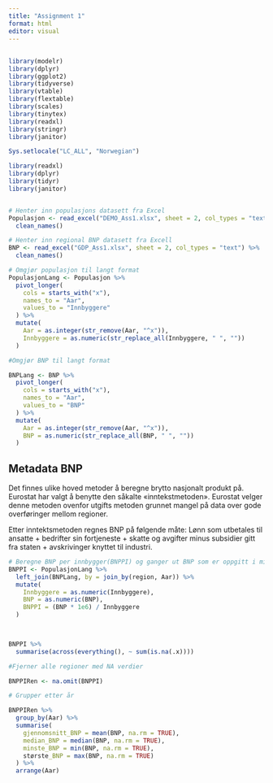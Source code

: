 ```yaml
---
title: "Assignment 1"
format: html
editor: visual
---
```


## 

```r
library(modelr)
library(dplyr)
library(ggplot2)
library(tidyverse)
library(vtable)
library(flextable)
library(scales)
library(tinytex)
library(readxl)
library(stringr)
library(janitor)
```

```r
Sys.setlocale("LC_ALL", "Norwegian")
```

```r
library(readxl)
library(dplyr)
library(tidyr)
library(janitor)


# Henter inn populasjons datasett fra Excel
Populasjon <- read_excel("DEMO_Ass1.xlsx", sheet = 2, col_types = "text") %>%
  clean_names()

# Henter inn regional BNP datasett fra Excell 
BNP <- read_excel("GDP_Ass1.xlsx", sheet = 2, col_types = "text") %>%
  clean_names()


```

```r

# Omgjør populasjon til langt format 
PopulasjonLang <- Populasjon %>%
  pivot_longer(
    cols = starts_with("x"),
    names_to = "Aar",
    values_to = "Innbyggere"
  ) %>%
  mutate(
    Aar = as.integer(str_remove(Aar, "^x")),
    Innbyggere = as.numeric(str_replace_all(Innbyggere, " ", ""))
  )


```

```r

#Omgjør BNP til langt format

BNPLang <- BNP %>%
  pivot_longer(
    cols = starts_with("x"),
    names_to = "Aar",
    values_to = "BNP"
  ) %>%
  mutate(
    Aar = as.integer(str_remove(Aar, "^x")),
    BNP = as.numeric(str_replace_all(BNP, " ", ""))
  )
```

## Metadata BNP

Det finnes ulike hoved metoder å beregne brytto nasjonalt produkt på.
Eurostat har valgt å benytte den såkalte «inntekstmetoden».
Eurostat velger denne metoden ovenfor utgifts metoden grunnet mangel på data over gode overføringer mellom regioner.

Etter inntektsmetoden regnes BNP på følgende måte: Lønn som utbetales til ansatte + bedrifter sin fortjeneste + skatte og avgifter minus subsidier gitt fra staten + avskrivinger knyttet til industri.

```r
# Beregne BNP per innbygger(BNPPI) og ganger ut BNP som er oppgitt i millioner
BNPPI <- PopulasjonLang %>%
  left_join(BNPLang, by = join_by(region, Aar)) %>%
  mutate(
    Innbyggere = as.numeric(Innbyggere),
    BNP = as.numeric(BNP),
    BNPPI = (BNP * 1e6) / Innbyggere
  )

  
```

```r
BNPPI %>%
  summarise(across(everything(), ~ sum(is.na(.x))))
```

```r
#Fjerner alle regioner med NA verdier

BNPPIRen <- na.omit(BNPPI)

```

```r

# Grupper etter år

BNPPIRen %>%
  group_by(Aar) %>%  
  summarise(
    gjennomsnitt_BNP = mean(BNP, na.rm = TRUE),
    median_BNP = median(BNP, na.rm = TRUE),
    minste_BNP = min(BNP, na.rm = TRUE),
    største_BNP = max(BNP, na.rm = TRUE)
  ) %>%
  arrange(Aar)


```
